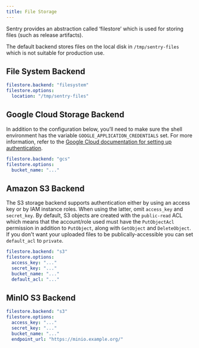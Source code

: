 ```yaml
---
title: File Storage
---
```


Sentry provides an abstraction called ‘filestore’ which is used for storing files (such as release artifacts).

The default backend stores files on the local disk in `/tmp/sentry-files` which is not suitable for production use.

## File System Backend

```yaml
filestore.backend: "filesystem"
filestore.options:
  location: "/tmp/sentry-files"
```

## Google Cloud Storage Backend

In addition to the configuration below, you’ll need to make sure the shell environment has the variable `GOOGLE_APPLICATION_CREDENTIALS` set. For more information, refer to the [Google Cloud documentation for setting up authentication](https://cloud.google.com/storage/docs/reference/libraries#setting_up_authentication).

```yaml
filestore.backend: "gcs"
filestore.options:
  bucket_name: "..."
```

## Amazon S3 Backend

The S3 storage backend supports authentication either by using an access key or by IAM instance roles. When using the latter, omit `access_key` and `secret_key`. By default, S3 objects are created with the `public-read` ACL which means that the account/role used must have the `PutObjectAcl` permission in addition to `PutObject`, along with `GetObject` and `DeleteObject`. If you don't want your uploaded files to be publically-accessible you can set `default_acl` to `private`.

```yaml
filestore.backend: "s3"
filestore.options:
  access_key: "..."
  secret_key: "..."
  bucket_name: "..."
  default_acl: "..."
```

## MinIO S3 Backend

```yaml
filestore.backend: "s3"
filestore.options:
  access_key: "..."
  secret_key: "..."
  bucket_name: "..."
  endpoint_url: "https://minio.example.org/"
```
